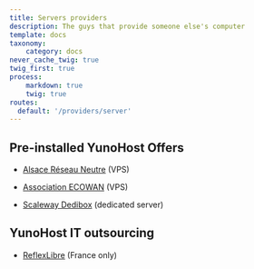 ```yaml
---
title: Servers providers
description: The guys that provide someone else's computer
template: docs
taxonomy:
    category: docs
never_cache_twig: true
twig_first: true
process:
    markdown: true
    twig: true
routes:
  default: '/providers/server'
---
```



## Pre-installed YunoHost Offers

* [Alsace Réseau Neutre](https://arn-fai.net) (VPS) <HighlightFFDN/> <HighlightCHATONS/>

* [Association ECOWAN](https://ecowan.fr) (VPS)

* [Scaleway Dedibox](https://www.scaleway.com/en/dedibox/operating-systems/) (dedicated server)

## YunoHost IT outsourcing

* [ReflexLibre](https://reflexlibre.net) (France only) <HighlightCHATONS/>
